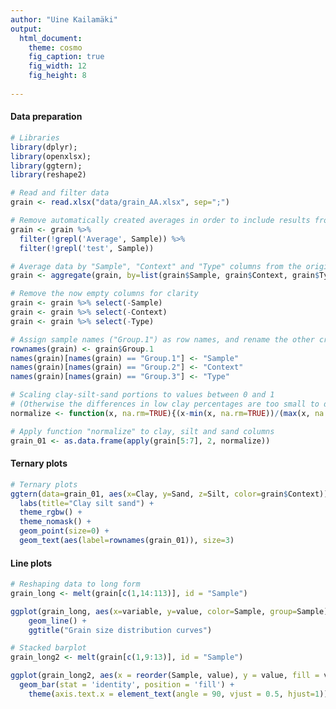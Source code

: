 ```yaml
---
author: "Uine Kailamäki"
output:
  html_document:
    theme: cosmo
    fig_caption: true
    fig_width: 12
    fig_height: 8 
    
---
```


#### Data preparation

```r
# Libraries
library(dplyr); 
library(openxlsx); 
library(ggtern);
library(reshape2)

# Read and filter data
grain <- read.xlsx("data/grain_AA.xlsx", sep=";")

# Remove automatically created averages in order to include results from multiple runs for the same sample
grain <- grain %>% 
  filter(!grepl('Average', Sample)) %>% 
  filter(!grepl('test', Sample))

# Average data by "Sample", "Context" and "Type" columns from the original dataset
grain <- aggregate(grain, by=list(grain$Sample, grain$Context, grain$Type), FUN=mean)

# Remove the now empty columns for clarity
grain <- grain %>% select(-Sample)
grain <- grain %>% select(-Context)
grain <- grain %>% select(-Type)

# Assign sample names ("Group.1") as row names, and rename the other created columns back to "Type" and "Area" for clarity
rownames(grain) <- grain$Group.1
names(grain)[names(grain) == "Group.1"] <- "Sample"
names(grain)[names(grain) == "Group.2"] <- "Context"
names(grain)[names(grain) == "Group.3"] <- "Type"

# Scaling clay-silt-sand portions to values between 0 and 1
# (Otherwise the differences in low clay percentages are too small to differentiate)
normalize <- function(x, na.rm=TRUE){(x-min(x, na.rm=TRUE))/(max(x, na.rm=TRUE)-min(x, na.rm=TRUE))}

# Apply function "normalize" to clay, silt and sand columns
grain_01 <- as.data.frame(apply(grain[5:7], 2, normalize))

```

#### Ternary plots

```r
# Ternary plots
ggtern(data=grain_01, aes(x=Clay, y=Sand, z=Silt, color=grain$Context)) +
  labs(title="Clay silt sand") +
  theme_rgbw() +
  theme_nomask() +
  geom_point(size=0) +
  geom_text(aes(label=rownames(grain_01)), size=3)

```

#### Line plots

```r
# Reshaping data to long form
grain_long <- melt(grain[c(1,14:113)], id = "Sample") 

ggplot(grain_long, aes(x=variable, y=value, color=Sample, group=Sample)) +
    geom_line() +
    ggtitle("Grain size distribution curves")

# Stacked barplot
grain_long2 <- melt(grain[c(1,9:13)], id = "Sample") 

ggplot(grain_long2, aes(x = reorder(Sample, value), y = value, fill = variable)) +
  geom_bar(stat = 'identity', position = 'fill') + 
    theme(axis.text.x = element_text(angle = 90, vjust = 0.5, hjust=1))

```

